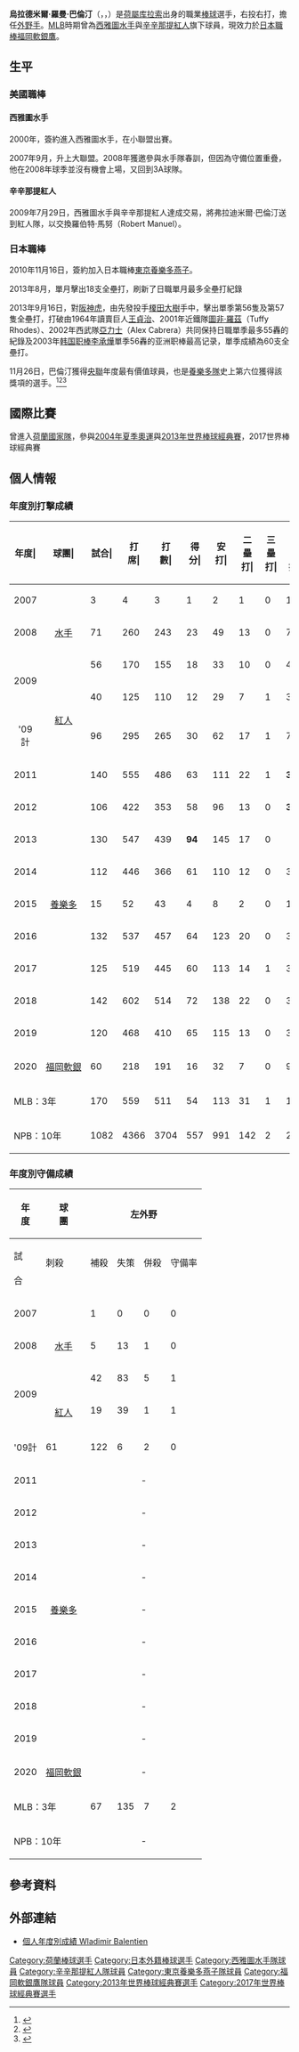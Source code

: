{{Infobox NPB player
|name=烏拉德米爾·巴倫汀<br>Wladimir Ramon Balentien
|image=20140713 Wladimir Ramon Balentien, outfielder of the Tokyo Yakult Swallows, at Meiji Jingu Stadium.JPG
|width=300
|position=外野手
|team=
|number=
|bats=右
|throws=右
|birthdate={{birth date and age|1984|7|2|mf=y}}
|birthplace={{CUR}}[[威廉斯塔德|威廉市]]
|debutleague=美國職棒
|debutdate=9月4日
|debutyear=2007年
|debutteam=西雅圖水手
|statyear=2009年球季
|stat1label=打擊率
|stat1value=0.221
|stat2label=全壘打
|stat2value=15
|stat3label=打點
|stat3value=52
|stat4label=盜壘
|stat4value=2
|debut2league=日本職棒
|debut2date=4月12日
|debut2year=2011年
|debut2team=東京養樂多燕子
|stat2year=2021年球季
|stat21label=打擊率
|stat21value=0.266
|stat22label=全壘打
|stat22value=301
|stat23label=打點
|stat23value=794
|stat24label=盜壘
|stat24value=7
|teams=<nowiki></nowiki>
'''MLB'''
*[[西雅圖水手|西雅圖水手]]（2007年－2009年）
*[[辛辛那提紅人|辛辛那提紅人]]（2009年）
'''NPB'''
*[[東京養樂多燕子|東京養樂多燕子]]（2011年－2019年）
*[[福岡軟銀鷹|福岡軟銀鷹]]（2020年－2021年）
}} 
'''烏拉德米爾·羅曼·巴倫汀'''（{{lang-nl|Wladimir Ramon Balentien}}，{{IPA-nl|ˈvladimir balənˈtin}}，{{bd|1984年|7月2日|||catIdx=Balentien, Wladimir}}）是[[荷兰|荷屬]][[库拉索|库拉索]]出身的職業[[棒球|棒球]]選手，右投右打，擔任[[外野手|外野手]]。[[美國職業棒球大聯盟|MLB]]時期曾為[[西雅圖水手|西雅圖水手]]與[[辛辛那提紅人|辛辛那提紅人]]旗下球員，現效力於[[日本棒球|日本職棒]][[福岡軟銀鷹|福岡軟銀鷹]]。

==生平==
===美國職棒===
====西雅圖水手====
2000年，簽約進入西雅圖水手，在小聯盟出賽。

2007年9月，升上大聯盟。2008年獲邀參與水手隊春訓，但因為守備位置重疊，他在2008年球季並沒有機會上場，又回到3A球隊。

====辛辛那提紅人====
2009年7月29日，西雅圖水手與辛辛那提紅人達成交易，將弗拉迪米爾·巴倫汀送到紅人隊，以交換羅伯特·馬努（Robert Manuel）。

===日本職棒===
2010年11月16日，簽約加入日本職棒[[東京養樂多燕子|東京養樂多燕子]]。

2013年8月，單月擊出18支全壘打，刷新了日職單月最多全壘打紀錄

2013年9月16日，對[[阪神虎|阪神虎]]，由先發投手[[榎田大樹|榎田大樹]]手中，擊出單季第56隻及第57隻全壘打，打破由1964年讀賣巨人[[王貞治|王貞治]]、2001年近鐵隊[[圖非·羅茲|圖非·羅茲]]（Tuffy Rhodes）、2002年西武隊[[亞力士·卡布瑞拉|亞力士]]（Alex Cabrera）共同保持日職單季最多55轟的紀錄及2003年[[KBO聯賽|韩国职棒]][[李承燁_(棒球運動員)|李承燁]]單季56轟的亚洲职棒最高记录，單季成績為60支全壘打。

11月26日，巴倫汀獲得[[中央聯盟|央聯]]年度最有價值球員，也是[[東京養樂多燕子|養樂多隊]]史上第六位獲得該獎項的選手。<ref>{{Cite web|title=Tanaka, Balentien claim MVP honors|url=http://the-japan-news.com/news/article/0000829296|accessdate=2013-11-27|archiveurl=https://web.archive.org/web/20131202223827/http://the-japan-news.com/news/article/0000829296|archivedate=2013-12-02|dead-url=no}}</ref><ref>{{Cite web|title=日職／年度MVP田中將大、BALENTIEN|url=http://www.nownews.com/n/2013/11/26/1032188|accessdate=2013-11-27|archiveurl=https://web.archive.org/web/20131128060723/http://www.nownews.com/n/2013/11/26/1032188|archivedate=2013-11-28|dead-url=no}}</ref><ref>{{Cite web|title=Tanaka, Balentien earn MVP honors|url=http://www.japantimes.co.jp/sports/2013/11/26/baseball/tanaka-balentien-earn-mvp-honors/#.UpZPQcQyTLk|accessdate=2013-11-27|archiveurl=https://web.archive.org/web/20131129152929/http://www.japantimes.co.jp/sports/2013/11/26/baseball/tanaka-balentien-earn-mvp-honors/#.UpZPQcQyTLk|archivedate=2013-11-29|dead-url=no}}</ref>

==國際比賽==
曾進入[[荷蘭棒球代表隊|荷蘭國家隊]]，參與[[2004年夏季奥林匹克运动会|2004年夏季奧運]]與[[2013年世界棒球經典賽|2013年世界棒球經典賽]]，2017世界棒球經典賽

== 個人情報 ==
=== 年度別打擊成績 ===
{| class="wikitable" style="text-align:right; font-size:small"
|-bgcolor="#efefef"
!年度|!!球團|!!試合|!!打<br>席|!!打<br>數|!!得分|!!安打|!!二<br>壘<br>打|!!三<br>壘<br>打|!!全<br>壘<br>打|!!壘<br>打<br>數|!!打點|!!盜壘|!!盜<br>壘<br>刺|!!觸擊|!!犧<br>牲<br>打|!!保送|!!敬遠|!!觸身|!!三振|!!雙殺|!!打<br>擊<br>率|!!上<br>壘<br>率|!!長<br>打<br>率|!!OPS
|-
|style="text-align:center;"|2007
|rowspan="3" style="text-align:center;"|[[西雅圖水手|水手]]
|3||4||3||1||2||1||0||1||6||4||0||0||0||1||0||0||0||0||0||.667||.500||2.000||2.500
|-
|style="text-align:center;"|2008
|71||260||243||23||49||13||0||7||83||24||0||1||0||1||16||1||0||79||12||.202||.250||.342||.592
|-
|rowspan="2" style="text-align:center;"|2009
|56||170||155||18||33||10||0||4||55||13||1||0||0||2||13||1||0||43||2||.213||.271||.355||.625
|-
|rowspan="2" style="text-align:center;"|[[辛辛那提紅人|紅人]]
|40||125||110||12||29||7||1||3||47||11||1||1||0||0||15||0||0||27||1||.264||.352||.427||.779
|-style="background-color:#f2f2f2"
!style="text-align:center;"|'09計
|96||295||265||30||62||17||1||7||102||24||2||1||0||2||28||1||0||70||3||.234||.305||.385||.690
|-
|style="text-align:center;"|2011
|rowspan="9" style="text-align:center; white-space:nowrap;"|[[東京養樂多燕子|養樂多]]
|140||555||486||63||111||22||1||'''31'''||228||76||3||1||0||6||61||6||2||'''131'''||15||.228||.314||.469||.783
|-
|style="text-align:center;"|2012
|106||422||353||58||96||13||0||'''31'''||202||81||1||0||0||2||64||4||3||92||14||.272||.386||.572||.958
|-
|style="text-align:center;"|2013
|130||547||439||'''94'''||145||17||0||{{Color|red|'''60'''}}||'''342'''||131||0||0||0||4||103||'''9'''||1||105||14||.330||'''.455'''||{{Color|red|'''.779'''}}||'''1.234'''
|-
|style="text-align:center;"|2014
|112||446||366||61||110||12||0||31||215||69||2||0||0||3||75||5||2||95||10||.301||'''.419'''||'''.587'''||'''1.007'''
|-
|style="text-align:center;"|2015
|15||52||43||4||8||2||0||1||13||6||0||0||0||0||9||0||0||14||1||.186||.327||.302||.629
|-
|style="text-align:center;"|2016
|132||537||457||64||123||20||0||31||236||96||0||1||0||5||72||2||3||116||19||.269||.369||.516||.885
|-
|style="text-align:center;"|2017
|125||519||445||60||113||14||1||32||225||80||0||1||0||1||70||0||3||112||18||.254||.358||.506||.864
|-
|style="text-align:center;"|2018
|142||602||514||72||138||22||0||38||274||'''131'''||1||1||0||3||85||5||0||121||15||.268||.370||.533||.904
|-
|style="text-align:center;"|2019
|120||468||410||65||115||13||0||33||227||93||0||1||0||3||54||3||1||117||11||.280||.363||.554||.917
|-
|style="text-align:center;"|2020
|rowspan="1" style="text-align:center; white-space:nowrap;"|[[福岡軟銀鷹|福岡軟銀]]
|60||218||191||16||32||7||0||9||66||22||0||1||0||2||25||1||0||59||8||.168||.261||.346||.607
|-
!colspan="2"|MLB：3年
|170||559||511||54||113||31||1||15||191||52||2||2||0||4||44||2||0||149||15||.221||.281||.374||.655
|-
!colspan="2"|NPB：10年
|1082||4366||3704||557||991||142||2||297||2028||785||7||6||0||29||618||35||15||962||125||.268||.372||.548||919
|}

=== 年度別守備成績 ===
{| class="wikitable" style="text-align: right; font-size: small;"
!rowspan="2"|年<br/>度!!rowspan="2"|球<br/>團!!colspan="6"|左外野!!colspan="6"|中外野!!colspan="6"|右外野!!colspan="6"|外野手
|-style="line-height:1.25em;"
!試<br /><br />合!!刺殺<br /><br />!!補殺<br /><br />!!失策<br /><br />!!併殺<br /><br />!!守備率<br /><br />!!試<br /><br />合!!刺<br /><br />殺!!補<br /><br />殺!!失<br /><br />策!!併<br /><br />殺!!守<br />備<br />率!!試<br /><br />合!!刺<br /><br />殺!!補<br /><br />殺!!失<br /><br />策!!併<br /><br />殺!!守<br />備<br />率!!試<br /><br />合!!刺<br /><br />殺!!補<br /><br />殺!!失<br /><br />策!!併<br /><br />殺!!守<br />備<br />率
|-
|style="text-align:center;"|2007
|rowspan="3" style="text-align:center;"|[[西雅圖水手|水手]]||1||0||0||0||0||----||colspan="6" style="text-align:center;"|-||2||0||0||0||0||----||3||0||0||0||0||----
|-
|style="text-align:center;"|2008
|5||13||1||0||0||1.000||29||60||0||0||0||1.000||35||76||5||2||0||.976||68||149||6||2||0||.987
|-
|rowspan="2" style="text-align:center;"|2009||42||83||5||1||0||.989||colspan="6" style="text-align:center;"|-||5||5||0||0||0||1.000||47||88||5||1||0||.989
|-
|rowspan="2" style="text-align:center;"|[[辛辛那提紅人|紅人]]||19||39||1||1||0||.976||colspan="6" style="text-align:center;"|-||17||28||0||0||0||1.000||36||67||1||1||0||.986
|-
|-style="background-color:#f2f2f2"
!style="text-align:center; white-space:nowrap;"|'09計
|61||122||6||2||0||.985||colspan="6" style="text-align:center;"|-||22||33||0||0||0||1.000||83||155||6||2||1||.988
|-
|style="text-align:center;"|2011
|rowspan="9" style="text-align:center; white-space:nowrap;"|[[東京養樂多燕子|養樂多]]||colspan="6" style="text-align:center;"|-||colspan="6" style="text-align:center;"|-||colspan="6" style="text-align:center;"|-||140||217||'''11'''||'''8'''||'''3'''||.966
|-
|style="text-align:center;"|2012
|colspan="6" style="text-align:center;"|-||colspan="6" style="text-align:center;"|-||colspan="6" style="text-align:center;"|-||97||139||4||2||0||.986
|-
|style="text-align:center;"|2013
|colspan="6" style="text-align:center;"|-||colspan="6" style="text-align:center;"|-||colspan="6" style="text-align:center;"|-||123||205||3||6||0||.972
|-
|style="text-align:center;"|2014
|colspan="6" style="text-align:center;"|-||colspan="6" style="text-align:center;"|-||colspan="6" style="text-align:center;"|-||99||158||5||6||1||.964
|-
|style="text-align:center;"|2015
|colspan="6" style="text-align:center;"|-||colspan="6" style="text-align:center;"|-||colspan="6" style="text-align:center;"|-||14||18||1||1||0||.950
|-
|style="text-align:center;"|2016
|colspan="6" style="text-align:center;"|-||colspan="6" style="text-align:center;"|-||colspan="6" style="text-align:center;"|-||122||166||'''9'''||4||1||.978
|-
|style="text-align:center;"|2017
|colspan="6" style="text-align:center;"|-||colspan="6" style="text-align:center;"|-||colspan="6" style="text-align:center;"|-||123||183||6||'''8'''||'''2'''||.959
|-
|style="text-align:center;"|2018
|colspan="6" style="text-align:center;"|-||colspan="6" style="text-align:center;"|-||colspan="6" style="text-align:center;"|-||131||175||3||'''6'''||0||.967
|-
|style="text-align:center;"|2019
|colspan="6" style="text-align:center;"|-||colspan="6" style="text-align:center;"|-||colspan="6" style="text-align:center;"|-||104||132||2||'''6'''||0||.957
|-
|style="text-align:center;"|2020
|style="text-align:center; white-space:nowrap;"|[[福岡軟銀鷹|福岡軟銀]]
|colspan="6" style="text-align:center;"|-||colspan="6" style="text-align:center;"|-||colspan="6" style="text-align:center;"|-||12||7||0||0||0||1.000
|-
!colspan="2"|MLB：3年
|67||135||7||2||0||.986||29||60||0||0||0||1.000||59||109||5||2||0||.983||154||304||12||4||0||.988
|-
!colspan="2"|NPB：10年
|colspan="6" style="text-align:center;"|-||colspan="6" style="text-align:center;"|-||colspan="6" style="text-align:center;"|-||965||1400||44||47||7||.969
|}

== 參考資料 ==
{{reflist}}

== 外部連結 ==
* [https://npb.jp/bis/players/13315133.html 個人年度別成績 Wladimir Balentien] {{Wayback|url=https://npb.jp/bis/players/13315133.html |date=20211007025619 }} {{ja icon}}

{{中央聯盟最有價值球員}}
{{中央聯盟本壘打王}}
{{中央聯盟打點王}}
{{中央聯盟最高上壘率}}
{{中央聯盟最佳九人 (外野手)}}
{{2013年世界棒球經典賽荷蘭隊選手列表}}
{{2017年世界棒球經典賽荷蘭隊選手列表}}
{{DEFAULTSORT:Wladimir Balentien}}
[[Category:荷蘭棒球選手|Category:荷蘭棒球選手]]
[[Category:日本外籍棒球選手|Category:日本外籍棒球選手]]
[[Category:西雅圖水手隊球員|Category:西雅圖水手隊球員]]
[[Category:辛辛那提紅人隊球員|Category:辛辛那提紅人隊球員]]
[[Category:東京養樂多燕子隊球員|Category:東京養樂多燕子隊球員]]
[[Category:福岡軟銀鷹隊球員|Category:福岡軟銀鷹隊球員]]
[[Category:2013年世界棒球經典賽選手|Category:2013年世界棒球經典賽選手]]
[[Category:2017年世界棒球經典賽選手|Category:2017年世界棒球經典賽選手]]